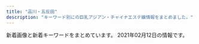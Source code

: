 ```yaml
---
title: "品川・五反田"
description: "キーワード別にの巨乳アジアン・チャイナエステ嬢情報をまとめました。"
---
```


新着画像と新着キーワードをまとめています。
2021年02月12日の情報です。

<DmmAffiliateIns />
<KeywordTable
  shops={
    [
    {
        "station": "JR\u4e94\u53cd\u7530\u99c5\u6771\u53e3",
        "name": "\u8299\u84c9\uff5e\u30d5\u30e8\u30a6\uff5e",
        "url": "http://www.relax-fuyou.info/",
        "img_links": [
            "http://www.relax-fuyou.info/img/sta19.jpg",
            "http://www.relax-fuyou.info/img/st191.jpg",
            "http://www.relax-fuyou.info/img/sta5.jpg",
            "http://www.relax-fuyou.info/img/st161.jpg",
            "http://www.relax-fuyou.info/img/st181.jpg",
            "http://www.relax-fuyou.info/img/st140.jpg",
            "http://www.relax-fuyou.info/img/st10.jpg",
            "http://www.relax-fuyou.info/img/top.jpg",
            "http://www.relax-fuyou.info/img/st5.jpg",
            "http://www.relax-fuyou.info/img/sta8.jpg",
            "http://www.relax-fuyou.info/img/st42.jpg",
            "http://www.relax-fuyou.info/img/st1.jpg",
            "http://www.relax-fuyou.info/img/st11.jpg",
            "http://www.relax-fuyou.info/img/st141.jpg",
            "http://www.relax-fuyou.info/img/st72.jpg",
            "http://www.relax-fuyou.info/img/st201.jpg",
            "http://www.relax-fuyou.info/img/st41.jpg",
            "http://www.relax-fuyou.info/img/st7.jpg",
            "http://www.relax-fuyou.info/img/st8.jpg",
            "http://www.relax-fuyou.info/img/st17.jpg",
            "http://www.relax-fuyou.info/img/sta18.jpg",
            "http://www.relax-fuyou.info/img/sta20.jpg",
            "http://www.relax-fuyou.info/img/st150.jpg",
            "http://www.relax-fuyou.info/img/r9.jpg",
            "http://www.relax-fuyou.info/img/st160.jpg",
            "http://www.relax-fuyou.info/img/sta15.jpg",
            "http://www.relax-fuyou.info/img/sta1.jpg",
            "http://www.relax-fuyou.info/img/st71.jpg",
            "http://www.relax-fuyou.info/img/sta16.jpg",
            "http://www.relax-fuyou.info/img/st110.jpg",
            "http://www.relax-fuyou.info/img/sta17.jpg",
            "http://www.relax-fuyou.info/img/st171.jpg"
        ],
        "keywords": {
            "G": 1,
            "84": 5,
            "C": 3,
            "D": 5,
            "87": 2,
            "86": 2,
            "88": 3,
            "E": 5,
            "90": 2
        }
    },
    {
        "url": "http://gotanda.pepper.jp/",
        "name": "\u4e94\u53cd\u7530\u30e1\u30c7\u30a3\u30ab\u30eb\u30a8\u30f3",
        "station": "JR\u4e94\u53cd\u7530\u99c5\u897f\u53e3",
        "keywords": {},
        "img_links": [
            "http://gotanda.pepper.jp/m048.png",
            "http://gotanda.pepper.jp/1-01.png",
            "http://gotanda.pepper.jp/m02272.jpg",
            "http://gotanda.pepper.jp/gotanda001.jpg",
            "http://gotanda.pepper.jp/m173.jpg",
            "http://gotanda.pepper.jp/20151109231038834554.jpg",
            "http://gotanda.pepper.jp/m049.png"
        ]
    },
    {
        "keywords": {
            "C": 8
        },
        "img_links": [
            "http://www.kenkou-house.info/img/Himawari_160_45.png",
            "http://www.kenkou-house.info/img/m8.png",
            "http://www.kenkou-house.info/img/s13.jpg",
            "http://www.kenkou-house.info/img/m4.png",
            "http://www.kenkou-house.info/img/s33.jpg",
            "http://www.kenkou-house.info/img/s1.jpg",
            "http://www.kenkou-house.info/img/s11.jpg",
            "http://www.kenkou-house.info/img/s17.jpg",
            "http://www.kenkou-house.info/img/s.png",
            "http://www.kenkou-house.info/img/s21.jpg",
            "http://www.kenkou-house.info/img/m6.png",
            "http://www.kenkou-house.info/img/s22.jpg",
            "http://www.kenkou-house.info/img/s91.jpg",
            "http://www.kenkou-house.info/img/s15.jpg",
            "http://www.kenkou-house.info/img/s4.jpg",
            "http://www.kenkou-house.info/img/s16.jpg",
            "http://www.kenkou-house.info/img/s7.jpg",
            "http://www.kenkou-house.info/img/m7.png",
            "http://www.kenkou-house.info/img/door.png",
            "http://www.kenkou-house.info/img/Himawari_468_60.png",
            "http://www.kenkou-house.info/img/play.png",
            "http://www.kenkou-house.info/img/Himawari_88_31.png",
            "http://www.kenkou-house.info/img/s12.jpg",
            "http://www.kenkou-house.info/img/head.png",
            "http://www.kenkou-house.info/img/bottmo-left.png",
            "http://www.kenkou-house.info/img/Himawari_200_40.png",
            "http://www.kenkou-house.info/img/body-.png",
            "http://www.kenkou-house.info/img/m3.png",
            "http://www.kenkou-house.info/img/bottmo-ritght.png",
            "http://www.kenkou-house.info/img/s61.jpg",
            "http://www.kenkou-house.info/img/m5.png",
            "http://www.kenkou-house.info/img/s20.jpg",
            "http://www.kenkou-house.info/img/m2.png",
            "http://www.kenkou-house.info/img/m1.png",
            "http://www.kenkou-house.info/img/s14.jpg"
        ],
        "url": "http://www.kenkou-house.info/",
        "name": "\u3072\u307e\u308f\u308a",
        "station": "JR\u4e94\u53cd\u7530\u99c5\u6771\u53e3"
    },
    {
        "img_links": [],
        "station": "JR\u54c1\u5ddd\u99c5\u9ad8\u8f2a\u53e3",
        "keywords": {},
        "name": "\u30d5\u30ed\u30fc\u30e9",
        "url": "http://f-aroma.info/"
    },
    {
        "station": "JR\u4e94\u53cd\u7530\u99c5\u897f\u53e3",
        "img_links": [
            "https://img.a-side.com/photo/digicame/20210202/31399_01.jpg",
            "https://img.a-side.com/photo/digicame/20210205/34987_03.jpg",
            "https://img.a-side.com/photo/digicame/20210205/29625_02.jpg",
            "https://static.a-side.com/photo/shop/33915/list.jpg",
            "https://img.a-side.com/photo/digicame/20210205/29625_04.jpg",
            "https://www.a-side.com/chouraku/images/ticket.jpg",
            "https://static.a-side.com/photo/shop/34272/list.jpg",
            "https://img.a-side.com/photo/digicame/20210205/29625_03.jpg",
            "https://www.a-side.com/chouraku/staff/mimi/index.jpg",
            "https://www.a-side.com/chouraku/images/coupon/info.png",
            "https://www.a-side.com/chouraku/staff/ayumi/index.jpg",
            "https://img.a-side.com/photo/koko/30430/thumb.jpg",
            "https://static.a-side.com/photo/shop/34669/list.jpg",
            "https://static.a-side.com/photo/shop/24050/list.jpg",
            "https://www.a-side.com/chouraku/images/info/photo04.jpg",
            "https://img.a-side.com/photo/koko/31363/thumb.jpg",
            "https://img.a-side.com/photo/koko/24050/thumb.jpg",
            "https://img.a-side.com/photo/premium/20210202/34965_01_sp.jpg",
            "https://static.a-side.com/photo/shop/34907/list.jpg",
            "https://www.a-side.com/chouraku/images/covergirl.jpg",
            "https://www.a-side.com/chouraku/staff/yui2/index.jpg",
            "https://www.a-side.com/chouraku/staff/yuyu/index.jpg",
            "https://img.a-side.com/photo/digicame/20210204/28058_02.jpg",
            "https://static.a-side.com/photo/shop/34660/list.jpg",
            "https://img.a-side.com/photo/digicame/20210203/20991_04.jpg",
            "https://www.a-side.com/chouraku/images/coupon/presented.png",
            "https://www.a-side.com/chouraku/staff/sayuri/index.jpg",
            "https://img.a-side.com/photo/premium/20210212/33649_01_top1.jpg",
            "https://www.a-side.com/chouraku/staff/ami/index.jpg",
            "https://img.a-side.com/photo/digicame/20210205/29625_01.jpg",
            "https://static.a-side.com/photo/shop/33708/list.jpg",
            "https://www.a-side.com/chouraku/staff/yumi/index.jpg",
            "https://www.a-side.com/chouraku/staff/aiko/index.jpg",
            "https://static.a-side.com/photo/shop/34768/list.jpg",
            "https://img.a-side.com/photo/digicame/20210205/12823_02.jpg",
            "https://img.a-side.com/photo/koko/33456/thumb.jpg",
            "https://static.a-side.com/photo/shop/31695/list.jpg",
            "https://static.a-side.com/photo/shop/34987/list.jpg",
            "https://img.a-side.com/photo/premium/20210211/27898_01_top2.jpg",
            "https://www.a-side.com/chouraku/staff/aya/index.jpg",
            "https://www.a-side.com/chouraku/images/info/photo03.jpg",
            "https://www.a-side.com/chouraku/staff/coco/index.jpg",
            "https://img.a-side.com/photo/premium/20210105/34987_01_index.jpg",
            "https://img.a-side.com/photo/premium/20201201/30113_01_index.jpg",
            "https://www.a-side.com/chouraku/staff/ayaka/index.jpg",
            "https://static.a-side.com/photo/shop/35215/list.jpg",
            "https://www.a-side.com/chouraku/staff/yuna/index.jpg",
            "https://static.a-side.com/photo/shop/33596/list.jpg",
            "https://www.a-side.com/chouraku/staff/mifi/index.jpg",
            "https://www.a-side.com/chouraku/staff/yuri/index.jpg",
            "https://www.a-side.com/chouraku/staff/ai/index.jpg",
            "https://img.a-side.com/photo/premium/20210210/31695_01_top2.jpg",
            "https://static.a-side.com/photo/shop/35167/list.jpg",
            "https://static.a-side.com/photo/shop/35132/list.jpg",
            "https://img.a-side.com/photo/weekly/20210212/top.jpg",
            "https://static.a-side.com/photo/shop/34847/list.jpg",
            "https://www.a-side.com/chouraku/staff/emi/index.jpg",
            "https://www.a-side.com/chouraku/images/info/photo01.jpg",
            "https://www.a-side.com/chouraku/staff/miho/index.jpg",
            "https://img.a-side.com/photo/digicame/20210201/32458_04.jpg",
            "https://static.a-side.com/photo/shop/34961/list.jpg",
            "https://img.a-side.com/photo/premium/20210211/27898_01_top1.jpg",
            "https://img.a-side.com/photo/premium/20210210/31695_01_top1.jpg",
            "https://img.a-side.com/photo/digicame/20210205/12823_01.jpg",
            "https://static.a-side.com/photo/shop/35020/list.jpg",
            "https://www.a-side.com/chouraku/staff/moe/index.jpg",
            "https://static.a-side.com/photo/shop/34965/list.jpg",
            "https://www.a-side.com/chouraku/staff/mika/index.jpg",
            "https://www.a-side.com/include/img/top/button_twitter.png",
            "https://www.a-side.com/chouraku/staff/mayumi/index.jpg",
            "https://img.a-side.com/photo/digicame/20210202/31399_02.jpg",
            "https://www.a-side.com/chouraku/staff/mina/index.jpg",
            "https://static.a-side.com/photo/shop/35331/list.jpg",
            "https://img.a-side.com/photo/premium/20210212/33649_01_top2.jpg",
            "https://www.a-side.com/chouraku/images/info/photo02.jpg",
            "https://static.a-side.com/photo/shop/33796/list.jpg",
            "https://static.a-side.com/photo/shop/35298/list.jpg",
            "https://img.a-side.com/photo/digicame/20210202/25065_02.jpg",
            "https://img.a-side.com/photo/premium/20210201/35215_01_sp.jpg",
            "https://www.a-side.com/chouraku/staff/yui/index.jpg",
            "https://www.a-side.com/chouraku/staff/rika/index.jpg",
            "https://img.a-side.com/photo/premium/20210204/34449_01_sp.jpg",
            "https://www.a-side.com/chouraku/images/top-info201812.jpg",
            "https://static.a-side.com/photo/shop/35018/list.jpg",
            "https://www.a-side.com/chouraku/staff/yuu/index.jpg",
            "https://www.a-side.com/chouraku/images/line.jpg",
            "https://www.a-side.com/chouraku/images/moved.jpg",
            "https://www.a-side.com/chouraku/staff/yuki/index.jpg",
            "https://static.a-side.com/photo/shop/35086/list.jpg",
            "https://www.a-side.com/chouraku/staff/miki/index.jpg",
            "https://static.a-side.com/photo/shop/16032/list.jpg"
        ],
        "name": "\u9577\u697d",
        "keywords": {
            "C": 1,
            "\u5de8\u4e73": 1,
            "\u4e73": 1
        },
        "url": "https://www.a-side.com/chouraku/"
    },
    {
        "station": "\u6238\u8d8a\u9280\u5ea7\u99c5",
        "url": "http://lacure.link/",
        "keywords": {},
        "name": "\u30e9\u30ad\u30e5\u30a2",
        "img_links": [
            "http://lacure.link/images/s1.jpg",
            "http://lacure.link/images/kiki.jpg",
            "http://lacure.link/images/left3.png",
            "http://lacure.link/images/r4.jpg",
            "http://lacure.link/images/top2.jpg",
            "http://lacure.link/images/g0.jpg",
            "http://lacure.link/images/sayuri.jpg",
            "http://lacure.link/images/zi.png",
            "http://lacure.link/images/asali.jpg",
            "http://lacure.link/images/r3.jpg",
            "http://lacure.link/images/g2.jpg",
            "http://lacure.link/images/g5.jpg",
            "http://lacure.link/images/gb01.png",
            "http://lacure.link/images/g6.jpg",
            "http://lacure.link/images/yuki.jpg",
            "http://lacure.link/images/r5.jpg",
            "http://lacure.link/images/r2.jpg",
            "http://lacure.link/images/r1.jpg",
            "http://lacure.link/images/s_staff.png",
            "http://lacure.link/images/news.png",
            "http://lacure.link/images/kol.jpg",
            "http://lacure.link/images/g1.jpg",
            "http://lacure.link/images/face.png",
            "http://lacure.link/images/g3.jpg",
            "http://lacure.link/images/r6.jpg"
        ]
    },
    {
        "keywords": {},
        "url": "https://tsukiwa.info/",
        "img_links": [
            "https://tsukiwa.info/img/staff/g12.jpg",
            "https://tsukiwa.info/img/staff/5AD524C3-384E-48C5-9527-57A24BF6D687.jpeg",
            "https://tsukiwa.info/img/news1.png",
            "https://tsukiwa.info/img/staff/g121.jpg",
            "https://tsukiwa.info/img/bar_profile.png",
            "https://tsukiwa.info/img/event/camp03.jpg",
            "https://tsukiwa.info/img/staff/sara243.jpg",
            "https://tsukiwa.info/img/akusesu-top0.jpg",
            "https://tsukiwa.info/img/staff_top/20201219_2.jpg",
            "https://tsukiwa.info/img/bar_gallery.png",
            "https://tsukiwa.info/img/top_map.jpg",
            "https://tsukiwa.info/img/staff/koko3.jpg",
            "https://tsukiwa.info/img/staff/IMG_3569.jpg",
            "https://www.a-side.com/ad/koko/include/banner/koko_200x40.png",
            "https://tsukiwa.info/img/staff/no_image.jpg",
            "https://tsukiwa.info/img/pickupGirl.png",
            "https://tsukiwa.info/img/QRcode.png",
            "https://tsukiwa.info/img/staff/sara244.jpg",
            "https://tsukiwa.info/img/staff_top/20201219_1.jpg",
            "https://tsukiwa.info/img/news3.png",
            "https://tsukiwa.info/img/staff/mika05.jpg",
            "https://tsukiwa.info/img/staff/sara241.jpg",
            "https://tsukiwa.info/img/staff/rumi04.jpg",
            "https://tsukiwa.info/img/staff/rumi02.jpg",
            "https://tsukiwa.info/img/staff/mimi01.jpg",
            "https://tsukiwa.info/img/staff/sara242.jpg",
            "https://tsukiwa.info/img/staff/mimi202012.jpg",
            "https://tsukiwa.info/img/staff/mimi20202.jpg",
            "https://tsukiwa.info/img/bar_staff.png",
            "https://tsukiwa.info/img/staff/aya2101.jpg",
            "https://tsukiwa.info/img/event/20210128.png",
            "https://tsukiwa.info/img/staff/yuri001.jpg"
        ],
        "name": "\u6708\u306e\u548c",
        "station": "JR\u4e94\u53cd\u7530\u99c5\u897f\u53e3"
    },
    {
        "url": "http://hanagoromo.work/",
        "station": "JR\u4e94\u53cd\u7530\u99c5",
        "keywords": {},
        "name": "\u82b1\u8863",
        "img_links": [
            "http://hanagoromo.work/rina2.jpeg",
            "http://hanagoromo.work/sys.jpg",
            "http://hanagoromo.work/ta.png",
            "http://hanagoromo.work/tina2.jpg",
            "http://hanagoromo.work/112.jpg",
            "http://hanagoromo.work/yuyu.jpg",
            "http://hanagoromo.work/yuna1.jpg",
            "http://hanagoromo.work/3.jpg",
            "http://hanagoromo.work/staff_t.jpg",
            "http://hanagoromo.work/ai2.jpg",
            "http://hanagoromo.work/yumi.jpg",
            "http://hanagoromo.work/s1.png",
            "http://hanagoromo.work/hitomi2.jpg",
            "http://hanagoromo.work/yuna2.jpg",
            "http://hanagoromo.work/mio1.jpg",
            "http://hanagoromo.work/2.jpg",
            "http://hanagoromo.work/b3.jpg",
            "http://hanagoromo.work/hitomi1.jpg",
            "http://hanagoromo.work/main_top.jpg",
            "http://hanagoromo.work/4.jpg",
            "http://hanagoromo.work/miyuki.jpg",
            "http://hanagoromo.work/yumi1.jpg",
            "http://hanagoromo.work/mio2.jpg",
            "http://hanagoromo.work/rie1.jpg",
            "http://hanagoromo.work/b2.jpg",
            "http://hanagoromo.work/miyuki1.jpg",
            "http://hanagoromo.work/nana2.jpg",
            "http://hanagoromo.work/interior1.jpg",
            "http://hanagoromo.work/6.jpg",
            "http://hanagoromo.work/nana.jpg",
            "http://hanagoromo.work/tina.jpg",
            "http://hanagoromo.work/ai3.jpg",
            "http://hanagoromo.work/head.jpg",
            "http://hanagoromo.work/hitomi.jpg",
            "http://hanagoromo.work/b1.jpg",
            "http://hanagoromo.work/mio.jpg",
            "http://hanagoromo.work/sayaka.jpg",
            "http://hanagoromo.work/1.jpg",
            "http://hanagoromo.work/int2.jpg",
            "http://hanagoromo.work/rina1.jpeg",
            "http://hanagoromo.work/interior_t.jpg",
            "http://hanagoromo.work/mens-esthe1.png",
            "http://hanagoromo.work/nana1.jpg"
        ]
    },
    {
        "url": "http://www.es-yuduki.com/",
        "station": "JR\u4e94\u53cd\u7530\u99c5\u897f\u53e3",
        "keywords": {
            "C": 13
        },
        "name": "\u30de\u30c3\u30b5\u30fc\u30b8\u306e\u5915\u6708",
        "img_links": [
            "http://www.es-yuduki.com/css/staff02.jpg",
            "http://www.es-yuduki.com/css/nav/change-001.jpg",
            "http://www.es-yuduki.com/css/nav/change-006.jpg",
            "http://www.es-yuduki.com/css/nav/nav-002.jpg",
            "http://www.es-yuduki.com/css/progress03.jpg",
            "http://www.es-yuduki.com/css/nav/change-0003.jpg",
            "http://www.es-yuduki.com/css/nav/nav-0003.jpg",
            "http://www.es-yuduki.com/css/head.jpg",
            "http://www.es-yuduki.com/css/kanban.jpg",
            "http://www.es-yuduki.com/css/staff01.jpg",
            "http://www.es-yuduki.com/css/nav/change-005.jpg",
            "http://www.es-yuduki.com/css/coupon003.jpg",
            "http://www.es-yuduki.com/css/nav/nav-007.jpg",
            "http://www.es-yuduki.com/css/main-top05.png",
            "http://www.es-yuduki.com/css/progress02.jpg",
            "http://www.es-yuduki.com/css/staff00.jpg",
            "http://www.es-yuduki.com/css/progress06.jpg",
            "http://www.es-yuduki.com/css/staff02-b.jpg",
            "http://www.es-yuduki.com/css/nav/nav-006.jpg",
            "http://www.es-yuduki.com/css/nav/nav-001.jpg",
            "http://www.es-yuduki.com/css/progress01.jpg",
            "http://www.es-yuduki.com/css/nav/nav-004.jpg",
            "http://www.es-yuduki.com/css/progress08.jpg",
            "http://www.es-yuduki.com/css/staff01-b.jpg",
            "http://www.es-yuduki.com/css/staff03.jpg",
            "http://www.es-yuduki.com/css/nav/change-007.jpg",
            "http://www.es-yuduki.com/css/staff03-b.jpg",
            "http://www.es-yuduki.com/css/nav/change-002.jpg",
            "http://www.es-yuduki.com/css/progress05.jpg",
            "http://www.es-yuduki.com/css/progress07.jpg",
            "http://www.es-yuduki.com/css/nav/change-004.jpg",
            "http://www.es-yuduki.com/css/nav/nav-005.jpg",
            "http://www.es-yuduki.com/css/progress04.jpg"
        ]
    },
    {
        "station": "JR\u4e94\u53cd\u7530\u99c5\u897f\u53e3",
        "name": "\u30c8\u30f3\u30dd\u30fc",
        "keywords": {},
        "img_links": [
            "http://hi-msg.com/tonpoh/images/fla-1.png",
            "http://hi-msg.com/tonpoh/images/tit-sys.png",
            "http://hi-msg.com/tonpoh/images/botton.png",
            "http://hi-msg.com/tonpoh/images/p-6-1.jpg",
            "http://hi-msg.com/tonpoh/images/p-10.jpg",
            "http://hi-msg.com/tonpoh/images/p-4.jpg",
            "http://hi-msg.com/tonpoh/images/no.png",
            "http://hi-msg.com/tonpoh/images/s8.png",
            "http://hi-msg.com/tonpoh/images/p-7.jpg",
            "http://hi-msg.com/tonpoh/images/p-10-1.jpg",
            "http://hi-msg.com/tonpoh/images/s4.jpg",
            "http://hi-msg.com/tonpoh/images/p-8-1.jpg",
            "http://hi-msg.com/tonpoh/images/p-6.jpg",
            "http://hi-msg.com/tonpoh/images/p-9-1.jpg",
            "http://hi-msg.com/tonpoh/images/p-0.jpg",
            "http://hi-msg.com/tonpoh/images/p-14-1.jpg",
            "http://hi-msg.com/tonpoh/images/p-14.jpg",
            "http://hi-msg.com/tonpoh/images/p-11-1.jpg",
            "http://hi-msg.com/tonpoh/images/p-12-1.jpg",
            "http://hi-msg.com/tonpoh/images/fla.png",
            "http://hi-msg.com/tonpoh/images/s6.png",
            "http://hi-msg.com/tonpoh/images/tit-staff.png",
            "http://hi-msg.com/tonpoh/images/p-12.jpg",
            "http://hi-msg.com/tonpoh/images/s5.png",
            "http://hi-msg.com/tonpoh/images/p-5.jpg",
            "http://hi-msg.com/tonpoh/images/p-13.jpg",
            "http://hi-msg.com/tonpoh/images/ll.png",
            "http://hi-msg.com/tonpoh/images/p-11.jpg",
            "http://hi-msg.com/tonpoh/images/p-8.jpg",
            "http://hi-msg.com/tonpoh/images/l.png",
            "http://hi-msg.com/tonpoh/images/p-9.jpg",
            "http://hi-msg.com/tonpoh/images/p-1.jpg",
            "http://hi-msg.com/tonpoh/images/p-2.jpg",
            "http://hi-msg.com/tonpoh/images/s9.png",
            "http://hi-msg.com/tonpoh/images/line.png",
            "http://hi-msg.com/tonpoh/images/p-7-1.jpg",
            "http://hi-msg.com/tonpoh/images/s1.png",
            "http://hi-msg.com/tonpoh/images/p-13-1.jpg",
            "http://hi-msg.com/tonpoh/images/fla-3.png"
        ],
        "url": "http://hi-msg.com/tonpoh/"
    },
    {
        "keywords": {
            "C": 15
        },
        "img_links": [
            "http://www.kouroku-este.com/img/staff/ccc/ccc2.jpg",
            "http://www.kouroku-este.com/img/staff/eee/s-eee2.jpg",
            "http://www.kouroku-este.com/img/staff/bbb/bbb1.jpg",
            "http://www.kouroku-este.com/img/staff/aaa/aaa2.jpg",
            "http://www.kouroku-este.com/img/menu/info_r.jpg",
            "http://www.kouroku-este.com/img/staff/fff/s-fff2.jpg",
            "http://www.kouroku-este.com/img/staff/aaa/aaa1.jpg",
            "http://www.kouroku-este.com/img/staff/ggg/ggg1.jpg",
            "http://www.kouroku-este.com/img/system/service01.jpg",
            "http://www.kouroku-este.com/img/system/service02.jpg",
            "http://www.kouroku-este.com/img/staff/ccc/ccc1.jpg",
            "http://www.kouroku-este.com/img/staff/fff/s-fff1.jpg",
            "http://www.kouroku-este.com/img/staff/eee/s-eee1.jpg",
            "http://www.kouroku-este.com/img/top/listmark1.png"
        ],
        "url": "http://www.kouroku-este.com/",
        "station": "JR\u54c1\u5ddd\u99c5\u9ad8\u8f2a\u53e3",
        "name": "\u5eb7\u7984"
    },
    {
        "url": "http://es-mirei.com/",
        "img_links": [
            "http://es-mirei.com/images/s3Slider1Images/01.jpg",
            "http://es-mirei.com/staffPhoto/s20170728165536.jpg",
            "http://es-mirei.com/staffPhoto/b20180209180323.jpg",
            "http://es-mirei.com/staffPhoto/b20180613122502.jpg",
            "http://es-mirei.com/staffPhoto/s20180613122502.jpg",
            "http://es-mirei.com/images/noImg.jpg",
            "http://es-mirei.com/staffPhoto/s20170911152129.jpg",
            "http://es-mirei.com/staffPhoto/b20170728165256.jpg",
            "http://es-mirei.com/staffPhoto/s20170911152114.jpg",
            "http://es-mirei.com/staffPhoto/s20170728165302.jpg",
            "http://es-mirei.com/staffPhoto/b20170728165302.jpg",
            "http://es-mirei.com/images/store/04.jpg",
            "http://es-mirei.com/images/store/05.jpg",
            "http://es-mirei.com/staffPhoto/b20170911152114.jpg",
            "http://es-mirei.com/staffPhoto/b20170908125528.jpg",
            "http://es-mirei.com/images/s3Slider1Images/03.jpg",
            "http://es-mirei.com/staffPhoto/b20170911152129.jpg",
            "http://es-mirei.com/staffPhoto/s20170728165256.jpg",
            "http://es-mirei.com/images/store/06.jpg",
            "http://es-mirei.com/images/store/02.jpg",
            "http://es-mirei.com/staffPhoto/s20170908125528.jpg",
            "http://es-mirei.com/images/store/03.jpg",
            "http://es-mirei.com/images/returnStaffBtn.png",
            "http://es-mirei.com/staffPhoto/s20180209180323.jpg",
            "http://es-mirei.com/images/s3Slider1Images/02.jpg",
            "http://es-mirei.com/staffPhoto/b20170728165536.jpg",
            "http://es-mirei.com/images/store/01.jpg"
        ],
        "keywords": {
            "87": 4,
            "E": 8,
            "88": 2,
            "85": 2,
            "86": 2
        },
        "name": "\u7f8e\u4f36",
        "station": "JR\u4e94\u53cd\u7530\u99c5\u897f\u53e3"
    },
    {
        "name": "\u7d2b\u306e\u8776",
        "keywords": {},
        "station": "JR\u4e94\u53cd\u7530\u99c5\u897f\u53e3",
        "url": "http://p-fly.work/",
        "img_links": [
            "http://p-fly.work/images/b2.jpg",
            "http://p-fly.work/images/b3.jpg",
            "http://p-fly.work/images/int2.png",
            "http://p-fly.work/images/mobile.jpg",
            "http://p-fly.work/images/sys2.jpg",
            "http://p-fly.work/staff/kiki.jpg",
            "http://p-fly.work/images/news.jpg",
            "http://p-fly.work/img/yuyu1.jpg",
            "http://p-fly.work/staff/mai.jpg",
            "http://p-fly.work/images/staff_t.png",
            "http://p-fly.work/images/interior_t.png",
            "http://p-fly.work/images/int1.jpg",
            "http://p-fly.work/img/kiki1.jpg",
            "http://p-fly.work/images/ac1.jpg",
            "http://p-fly.work/images/sys4.png",
            "http://p-fly.work/images/9.jpg",
            "http://p-fly.work/images/sys1.jpg",
            "http://p-fly.work/images/b1.jpg",
            "http://p-fly.work/images/7.jpg",
            "http://p-fly.work/images/line.png",
            "http://p-fly.work/img/sara1.jpg",
            "http://p-fly.work/img/mai1.jpg",
            "http://p-fly.work/staff/yuyu.jpg",
            "http://p-fly.work/images/tr.jpg",
            "http://p-fly.work/images/sys3.jpg",
            "http://p-fly.work/images/12.jpg",
            "http://p-fly.work/images/1.jpg",
            "http://p-fly.work/staff/sara.jpg",
            "http://p-fly.work/images/head.png"
        ]
    }
]
}
/>
<DmmAffiliateScript />
